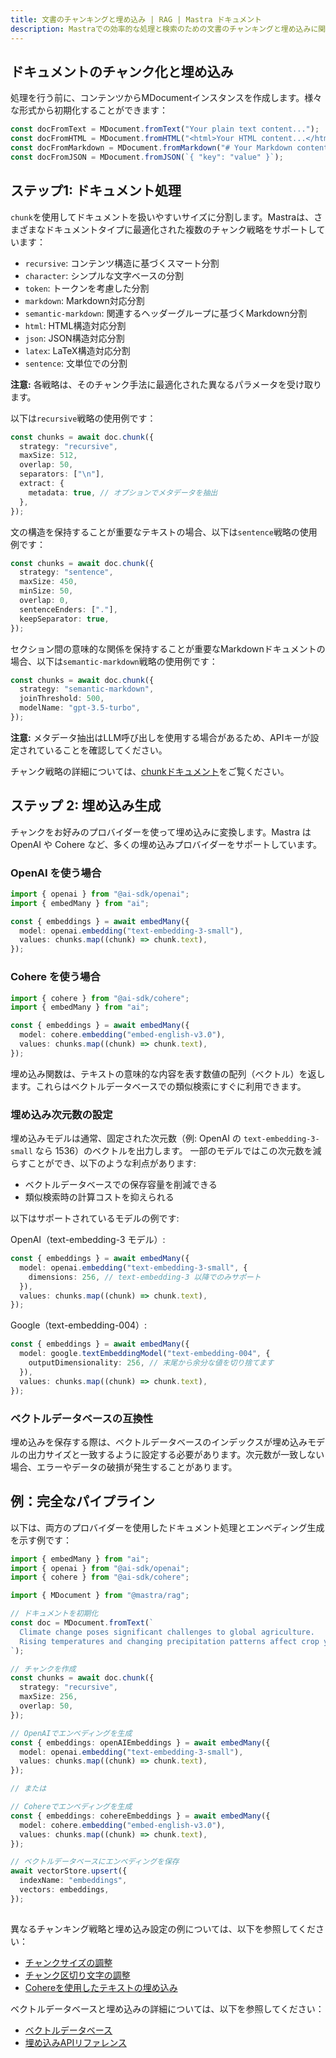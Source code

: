 ```yaml
---
title: 文書のチャンキングと埋め込み | RAG | Mastra ドキュメント
description: Mastraでの効率的な処理と検索のための文書のチャンキングと埋め込みに関するガイド。
---
```




## ドキュメントのチャンク化と埋め込み

処理を行う前に、コンテンツからMDocumentインスタンスを作成します。様々な形式から初期化することができます：

```ts showLineNumbers copy
const docFromText = MDocument.fromText("Your plain text content...");
const docFromHTML = MDocument.fromHTML("<html>Your HTML content...</html>");
const docFromMarkdown = MDocument.fromMarkdown("# Your Markdown content...");
const docFromJSON = MDocument.fromJSON(`{ "key": "value" }`);
```



## ステップ1: ドキュメント処理

`chunk`を使用してドキュメントを扱いやすいサイズに分割します。Mastraは、さまざまなドキュメントタイプに最適化された複数のチャンク戦略をサポートしています：

- `recursive`: コンテンツ構造に基づくスマート分割
- `character`: シンプルな文字ベースの分割
- `token`: トークンを考慮した分割
- `markdown`: Markdown対応分割
- `semantic-markdown`: 関連するヘッダーグループに基づくMarkdown分割
- `html`: HTML構造対応分割
- `json`: JSON構造対応分割
- `latex`: LaTeX構造対応分割
- `sentence`: 文単位での分割

**注意:** 各戦略は、そのチャンク手法に最適化された異なるパラメータを受け取ります。

以下は`recursive`戦略の使用例です：

```ts showLineNumbers copy
const chunks = await doc.chunk({
  strategy: "recursive",
  maxSize: 512,
  overlap: 50,
  separators: ["\n"],
  extract: {
    metadata: true, // オプションでメタデータを抽出
  },
});
```

文の構造を保持することが重要なテキストの場合、以下は`sentence`戦略の使用例です：

```ts showLineNumbers copy
const chunks = await doc.chunk({
  strategy: "sentence",
  maxSize: 450,
  minSize: 50,
  overlap: 0,
  sentenceEnders: ["."],
  keepSeparator: true,
});
```

セクション間の意味的な関係を保持することが重要なMarkdownドキュメントの場合、以下は`semantic-markdown`戦略の使用例です：

```ts showLineNumbers copy
const chunks = await doc.chunk({
  strategy: "semantic-markdown",
  joinThreshold: 500,
  modelName: "gpt-3.5-turbo",
});
```

**注意:** メタデータ抽出はLLM呼び出しを使用する場合があるため、APIキーが設定されていることを確認してください。

チャンク戦略の詳細については、[chunkドキュメント](/reference/rag/chunk.mdx)をご覧ください。



## ステップ 2: 埋め込み生成

チャンクをお好みのプロバイダーを使って埋め込みに変換します。Mastra は OpenAI や Cohere など、多くの埋め込みプロバイダーをサポートしています。

### OpenAI を使う場合

```ts showLineNumbers copy
import { openai } from "@ai-sdk/openai";
import { embedMany } from "ai";

const { embeddings } = await embedMany({
  model: openai.embedding("text-embedding-3-small"),
  values: chunks.map((chunk) => chunk.text),
});
```

### Cohere を使う場合

```ts showLineNumbers copy
import { cohere } from "@ai-sdk/cohere";
import { embedMany } from "ai";

const { embeddings } = await embedMany({
  model: cohere.embedding("embed-english-v3.0"),
  values: chunks.map((chunk) => chunk.text),
});
```

埋め込み関数は、テキストの意味的な内容を表す数値の配列（ベクトル）を返します。これらはベクトルデータベースでの類似検索にすぐに利用できます。

### 埋め込み次元数の設定

埋め込みモデルは通常、固定された次元数（例: OpenAI の `text-embedding-3-small` なら 1536）のベクトルを出力します。
一部のモデルではこの次元数を減らすことができ、以下のような利点があります:

- ベクトルデータベースでの保存容量を削減できる
- 類似検索時の計算コストを抑えられる

以下はサポートされているモデルの例です:

OpenAI（text-embedding-3 モデル）:

```ts
const { embeddings } = await embedMany({
  model: openai.embedding("text-embedding-3-small", {
    dimensions: 256, // text-embedding-3 以降でのみサポート
  }),
  values: chunks.map((chunk) => chunk.text),
});
```

Google（text-embedding-004）:

```ts
const { embeddings } = await embedMany({
  model: google.textEmbeddingModel("text-embedding-004", {
    outputDimensionality: 256, // 末尾から余分な値を切り捨てます
  }),
  values: chunks.map((chunk) => chunk.text),
});
```

### ベクトルデータベースの互換性

埋め込みを保存する際は、ベクトルデータベースのインデックスが埋め込みモデルの出力サイズと一致するように設定する必要があります。次元数が一致しない場合、エラーやデータの破損が発生することがあります。



## 例：完全なパイプライン

以下は、両方のプロバイダーを使用したドキュメント処理とエンベディング生成を示す例です：

```ts showLineNumbers copy
import { embedMany } from "ai";
import { openai } from "@ai-sdk/openai";
import { cohere } from "@ai-sdk/cohere";

import { MDocument } from "@mastra/rag";

// ドキュメントを初期化
const doc = MDocument.fromText(`
  Climate change poses significant challenges to global agriculture.
  Rising temperatures and changing precipitation patterns affect crop yields.
`);

// チャンクを作成
const chunks = await doc.chunk({
  strategy: "recursive",
  maxSize: 256,
  overlap: 50,
});

// OpenAIでエンベディングを生成
const { embeddings: openAIEmbeddings } = await embedMany({
  model: openai.embedding("text-embedding-3-small"),
  values: chunks.map((chunk) => chunk.text),
});

// または

// Cohereでエンベディングを生成
const { embeddings: cohereEmbeddings } = await embedMany({
  model: cohere.embedding("embed-english-v3.0"),
  values: chunks.map((chunk) => chunk.text),
});

// ベクトルデータベースにエンベディングを保存
await vectorStore.upsert({
  indexName: "embeddings",
  vectors: embeddings,
});
```



##

異なるチャンキング戦略と埋め込み設定の例については、以下を参照してください：

- [チャンクサイズの調整](/reference/rag/chunk.mdx#adjust-chunk-size)
- [チャンク区切り文字の調整](/reference/rag/chunk.mdx#adjust-chunk-delimiters)
- [Cohereを使用したテキストの埋め込み](/reference/rag/embeddings.mdx#using-cohere)

ベクトルデータベースと埋め込みの詳細については、以下を参照してください：

- [ベクトルデータベース](./vector-databases.mdx)
- [埋め込みAPIリファレンス](/reference/rag/embeddings.mdx)
